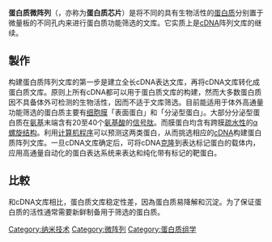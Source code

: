 '''蛋白质微阵列'''（{{lang-en|Protein microarray}}，亦称为'''蛋白质芯片'''）是将不同的具有生物活性的[[蛋白质|蛋白质]]分别置于微量板的不同孔内来进行蛋白质功能筛选的文库。它实质上是[[cDNA|cDNA]]阵列文库的继续。

== 製作 ==
构建蛋白质阵列文库的第一步是建立全长cDNA表达文库，再将cDNA文库转化成蛋白质文库。原则上所有cDNA都可以用于蛋白质文库的构建，然而大多数蛋白质因不具备体外可检测的生物活性，因而不适于文库筛选。目前能适用于体外高通量功能筛选的蛋白质主要有[[细胞膜|细胞膜]]「表面蛋白」和「分泌型蛋白」。大部分分泌型蛋白质在[[氨基|氨基]]末端含有20至40个[[氨基酸|氨基酸]]的[[肽|信号肽]]。而膜蛋白均含有跨膜[[疏水性|疏水性]]的[[α螺旋|α螺旋结构]]。利用[[计算机程序|计算机程序]]可以预测这两类蛋白，从而挑选相应的[[cDNA|cDNA]]构建蛋白质阵列文库。一旦cDNA文库确定后，可将cDNA[[克隆|克隆]]到表达标记蛋白的载体内，应用高通量自动化的蛋白表达系统来表达和纯化带有标记的靶蛋白。

== 比較 ==
和cDNA文库相比，蛋白质文库稳定性差，因為蛋白质易降解和沉淀。为了保证蛋白质的活性通常需要新鲜制备用于筛选的蛋白质。

{{biosci-stub}}

[[Category:纳米技术|Category:纳米技术]]
[[Category:微阵列|Category:微阵列]]
[[Category:蛋白质组学|Category:蛋白质组学]]